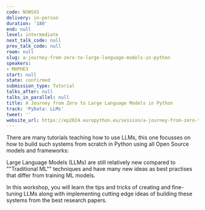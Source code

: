 ```yaml
---
code: NVWSXS
delivery: in-person
duration: '180'
end: null
level: intermediate
next_talk_code: null
prev_talk_code: null
room: null
slug: a-journey-from-zero-to-large-language-models-in-python
speakers:
- MHPHE3
start: null
state: confirmed
submission_type: Tutorial
talks_after: null
talks_in_parallel: null
title: A Journey from Zero to Large Language Models in Python
track: 'PyData: LLMs'
tweet: ''
website_url: https://ep2024.europython.eu/session/a-journey-from-zero-to-large-language-models-in-python
---
```


There are many tutorials teaching how to use LLMs, this one focusses on how to build such systems from scratch in Python using all Open Source models and frameworks:

Large Language Models (LLMs) are still relatively new compared to ""Traditional ML"" techniques and have many new ideas as best practises that differ from training ML models.

In this workshop, you will learn the tips and tricks of creating and fine-tuning LLMs along with implementing cutting edge ideas of building these systems from the best research papers.
